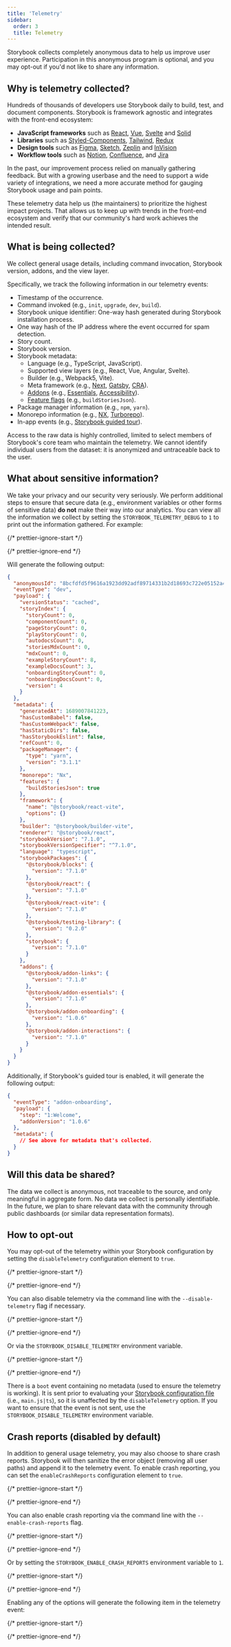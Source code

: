 ```yaml
---
title: 'Telemetry'
sidebar:
  order: 3
  title: Telemetry
---
```


Storybook collects completely anonymous data to help us improve user experience. Participation in this anonymous program is optional, and you may opt-out if you'd not like to share any information.

## Why is telemetry collected?

Hundreds of thousands of developers use Storybook daily to build, test, and document components. Storybook is framework agnostic and integrates with the front-end ecosystem:

* **JavaScript frameworks** such as [React](https://reactjs.org/), [Vue](https://vuejs.org/), [Svelte](https://svelte.dev/) and [Solid](https://www.solidjs.com/)
* **Libraries** such as [Styled-Components](https://styled-components.com/), [Tailwind](https://tailwindcss.com/), [Redux](https://redux.js.org/)
* **Design tools** such as [Figma](https://figma.com/), [Sketch](https://www.sketch.com/), [Zeplin](https://zeplin.io/) and [InVision](https://www.invisionapp.com/)
* **Workflow tools** such as [Notion](https://www.notion.so/product), [Confluence](https://www.atlassian.com/software/confluence), and [Jira](https://www.atlassian.com/software/jira)

In the past, our improvement process relied on manually gathering feedback. But with a growing userbase and the need to support a wide variety of integrations, we need a more accurate method for gauging Storybook usage and pain points.

These telemetry data help us (the maintainers) to prioritize the highest impact projects. That allows us to keep up with trends in the front-end ecosystem and verify that our community's hard work achieves the intended result.

## What is being collected?

We collect general usage details, including command invocation, Storybook version, addons, and the view layer.

Specifically, we track the following information in our telemetry events:

* Timestamp of the occurrence.
* Command invoked (e.g., `init`, `upgrade`, `dev`, `build`).
* Storybook unique identifier: One-way hash generated during Storybook installation process.
* One way hash of the IP address where the event occurred for spam detection.
* Story count.
* Storybook version.
* Storybook metadata:
  * Language (e.g., TypeScript, JavaScript).
  * Supported view layers (e.g., React, Vue, Angular, Svelte).
  * Builder (e.g., Webpack5, Vite).
  * Meta framework (e.g., [Next](https://nextjs.org/), [Gatsby](https://www.gatsbyjs.com/), [CRA](https://create-react-app.dev/)).
  * [Addons](https://storybook.js.org/integrations) (e.g., [Essentials](../essentials/index.mdx), [Accessibility](../writing-tests/accessibility-testing.mdx)).
  * [Feature flags](./index.mdx#feature-flags) (e.g., `buildStoriesJson`).
* Package manager information (e.g., `npm`, `yarn`).
* Monorepo information (e.g., [NX](https://nx.dev/), [Turborepo](https://turborepo.org/)).
* In-app events (e.g., [Storybook guided tour](https://github.com/storybookjs/addon-onboarding)).

Access to the raw data is highly controlled, limited to select members of Storybook's core team who maintain the telemetry. We cannot identify individual users from the dataset: it is anonymized and untraceable back to the user.

## What about sensitive information?

We take your privacy and our security very seriously. We perform additional steps to ensure that secure data (e.g., environment variables or other forms of sensitive data) **do not** make their way into our analytics. You can view all the information we collect by setting the `STORYBOOK_TELEMETRY_DEBUG` to `1` to print out the information gathered. For example:

{/* prettier-ignore-start */}

<CodeSnippets path="storybook-telemetry-preview-event.md" />

{/* prettier-ignore-end */}

Will generate the following output:

```json
{
  "anonymousId": "8bcfdfd5f9616a1923dd92adf89714331b2d18693c722e05152a47f8093392bb",
  "eventType": "dev",
  "payload": {
    "versionStatus": "cached",
    "storyIndex": {
      "storyCount": 0,
      "componentCount": 0,
      "pageStoryCount": 0,
      "playStoryCount": 0,
      "autodocsCount": 0,
      "storiesMdxCount": 0,
      "mdxCount": 0,
      "exampleStoryCount": 8,
      "exampleDocsCount": 3,
      "onboardingStoryCount": 0,
      "onboardingDocsCount": 0,
      "version": 4
    }
  },
  "metadata": {
    "generatedAt": 1689007841223,
    "hasCustomBabel": false,
    "hasCustomWebpack": false,
    "hasStaticDirs": false,
    "hasStorybookEslint": false,
    "refCount": 0,
    "packageManager": {
      "type": "yarn",
      "version": "3.1.1"
    },
    "monorepo": "Nx",
    "features": {
      "buildStoriesJson": true
    },
    "framework": {
      "name": "@storybook/react-vite",
      "options": {}
    },
    "builder": "@storybook/builder-vite",
    "renderer": "@storybook/react",
    "storybookVersion": "7.1.0",
    "storybookVersionSpecifier": "^7.1.0",
    "language": "typescript",
    "storybookPackages": {
      "@storybook/blocks": {
        "version": "7.1.0"
      },
      "@storybook/react": {
        "version": "7.1.0"
      },
      "@storybook/react-vite": {
        "version": "7.1.0"
      },
      "@storybook/testing-library": {
        "version": "0.2.0"
      },
      "storybook": {
        "version": "7.1.0"
      }
    },
    "addons": {
      "@storybook/addon-links": {
        "version": "7.1.0"
      },
      "@storybook/addon-essentials": {
        "version": "7.1.0"
      },
      "@storybook/addon-onboarding": {
        "version": "1.0.6"
      },
      "@storybook/addon-interactions": {
        "version": "7.1.0"
      }
    }
  }
}
```

Additionally, if Storybook's guided tour is enabled, it will generate the following output:

```json
{
  "eventType": "addon-onboarding",
  "payload": {
    "step": "1:Welcome",
    "addonVersion": "1.0.6"
  },
  "metadata": {
    // See above for metadata that's collected.
  }
}
```

## Will this data be shared?

The data we collect is anonymous, not traceable to the source, and only meaningful in aggregate form. No data we collect is personally identifiable.
In the future, we plan to share relevant data with the community through public dashboards (or similar data representation formats).

## How to opt-out

You may opt-out of the telemetry within your Storybook configuration by setting the `disableTelemetry` configuration element to `true`.

{/* prettier-ignore-start */}

<CodeSnippets path="storybook-main-disable-telemetry.md" />

{/* prettier-ignore-end */}

You can also disable telemetry via the command line with the `--disable-telemetry` flag if necessary.

{/* prettier-ignore-start */}

<CodeSnippets path="storybook-disable-telemetry-flag.md" />

{/* prettier-ignore-end */}

Or via the `STORYBOOK_DISABLE_TELEMETRY` environment variable.

{/* prettier-ignore-start */}

<CodeSnippets path="storybook-disable-telemetry-env.md" />

{/* prettier-ignore-end */}

<Callout variant="info" icon="💡">

  There is a `boot` event containing no metadata (used to ensure the telemetry is working). It is sent prior to evaluating your [Storybook configuration file](../api/main-config/main-config.mdx) (i.e., `main.js|ts`), so it is unaffected by the `disableTelemetry` option. If you want to ensure that the event is not sent, use the `STORYBOOK_DISABLE_TELEMETRY` environment variable.

</Callout>

## Crash reports (disabled by default)

In addition to general usage telemetry, you may also choose to share crash reports. Storybook will then sanitize the error object (removing all user paths) and append it to the telemetry event. To enable crash reporting, you can set the `enableCrashReports` configuration element to `true`.

{/* prettier-ignore-start */}

<CodeSnippets path="storybook-telemetry-main-enable-crash-reports.md" />

{/* prettier-ignore-end */}

You can also enable crash reporting via the command line with the `--enable-crash-reports` flag.

{/* prettier-ignore-start */}

<CodeSnippets path="storybook-telemetry-storybook-enable-crash-reports-flag.md" />

{/* prettier-ignore-end */}

Or by setting the `STORYBOOK_ENABLE_CRASH_REPORTS` environment variable to `1`.

{/* prettier-ignore-start */}

<CodeSnippets path="storybook-telemetry-storybook-enable-crash-reports-env.md" />

{/* prettier-ignore-end */}

Enabling any of the options will generate the following item in the telemetry event:

{/* prettier-ignore-start */}

<CodeSnippets path="storybook-telemetry-crash-report-event.md" />

{/* prettier-ignore-end */}

